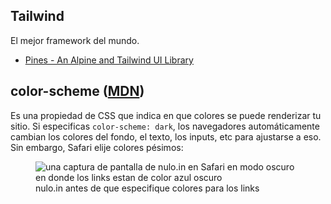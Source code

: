 
## Tailwind

El mejor framework del mundo.

- [Pines - An Alpine and Tailwind UI Library](https://devdojo.com/pines)

## color-scheme ([MDN](https://developer.mozilla.org/en-US/docs/Web/CSS/color-scheme))

Es una propiedad de CSS que indica en que colores se puede renderizar tu sitio. Si especificas `color-scheme: dark`, los navegadores automáticamente cambian los colores del fondo, el texto, los inputs, etc para ajustarse a eso. Sin embargo, Safari elije colores pésimos:

<figure class="not-prose">
  <Image
    src={ColorImg}
    alt="una captura de pantalla de nulo.in en Safari en modo oscuro en donde los links estan de color azul oscuro"
  />
  <figcaption>
    nulo.in antes de que especifique colores para los links
  </figcaption>
</figure>
